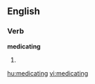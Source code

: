 
==English==

===Verb===
'''medicating'''

# {{present participle of|[[medicate]]}}

{{anagrams:en/acdegiimnt}}
[[hu:medicating]]
[[vi:medicating]]